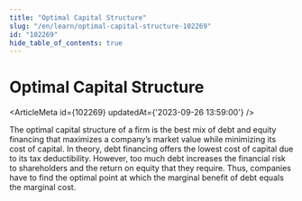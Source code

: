 ```yaml
---
title: "Optimal Capital Structure"
slug: "/en/learn/optimal-capital-structure-102269"
id: "102269"
hide_table_of_contents: true
---
```



# Optimal Capital Structure

<ArticleMeta id={102269} updatedAt={'2023-09-26 13:59:00'} />
<div className='border-solid border-b border-t-0 my-4 border-[var(--ifm-color-gray-300)]' />

The optimal capital structure of a firm is the best mix of debt and equity financing that maximizes a company’s market value while minimizing its cost of capital. In theory, debt financing offers the lowest cost of capital due to its tax deductibility. However, too much debt increases the financial risk to shareholders and the return on equity that they require. Thus, companies have to find the optimal point at which the marginal benefit of debt equals the marginal cost.
